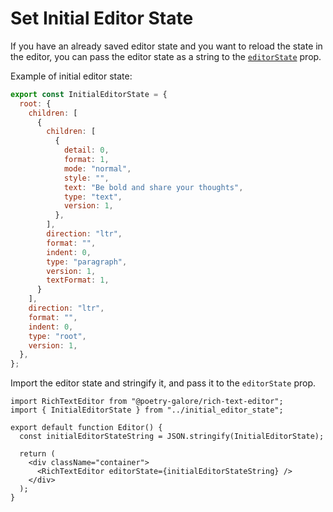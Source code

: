 # Set Initial Editor State

If you have an already saved editor state and you want to reload
the state in the editor, you can pass the editor state as a string
to the [`editorState`](/docs/props.mdx#editorstate) prop.

Example of initial editor state:

```js copy filename="initial_editor_state.js"
export const InitialEditorState = {
  root: {
    children: [
      {
        children: [
          {
            detail: 0,
            format: 1,
            mode: "normal",
            style: "",
            text: "Be bold and share your thoughts",
            type: "text",
            version: 1,
          },
        ],
        direction: "ltr",
        format: "",
        indent: 0,
        type: "paragraph",
        version: 1,
        textFormat: 1,
      }
    ],
    direction: "ltr",
    format: "",
    indent: 0,
    type: "root",
    version: 1,
  },
};
```

Import the editor state and stringify it, and pass it to the `editorState` prop.

```tsx {2, 5, 9} copy filename="components/Editor.tsx"
import RichTextEditor from "@poetry-galore/rich-text-editor";
import { InitialEditorState } from "../initial_editor_state";

export default function Editor() {
  const initialEditorStateString = JSON.stringify(InitialEditorState);

  return (
    <div className="container">
      <RichTextEditor editorState={initialEditorStateString} />
    </div>
  );
}
```



